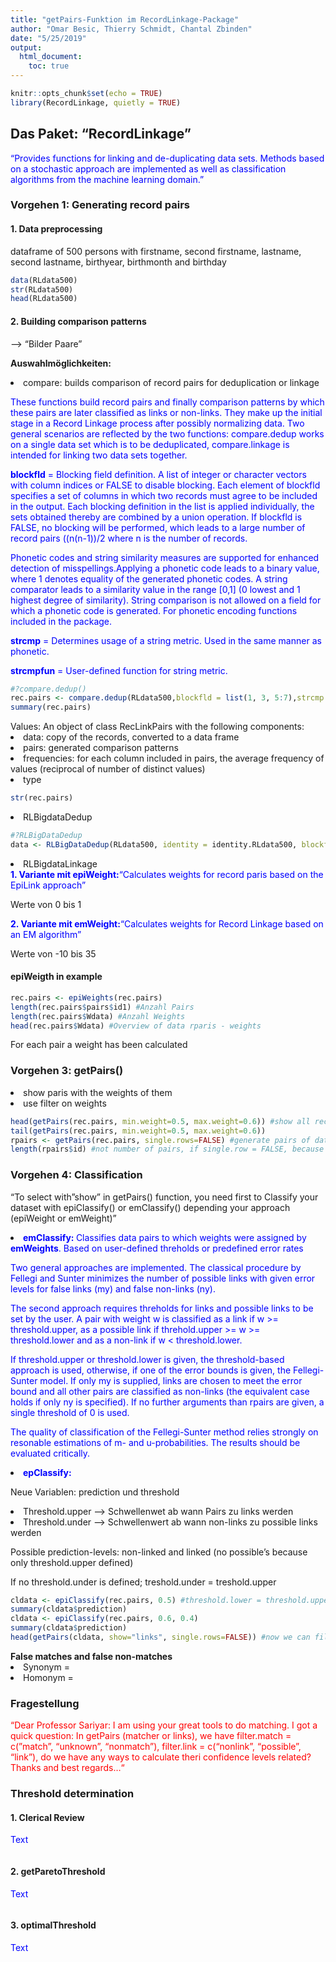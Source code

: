 ```yaml
---
title: "getPairs-Funktion im RecordLinkage-Package"
author: "Omar Besic, Thierry Schmidt, Chantal Zbinden"
date: "5/25/2019"
output:
  html_document:
    toc: true
---
```

<span style="color:blue">
```r
knitr::opts_chunk$set(echo = TRUE)
library(RecordLinkage, quietly = TRUE)
```

## Das Paket: "RecordLinkage"
<p><span style="color:blue">"Provides functions for linking and de-duplicating data sets. Methods based on a stochastic approach are implemented as well as classification algorithms from the machine learning domain."</span></p>

### Vorgehen 1: Generating record pairs

#### 1. Data preprocessing
dataframe of 500 persons with firstname, second firstname, lastname, second lastname, birthyear, birthmonth and birthday

```r
data(RLdata500)
str(RLdata500)
head(RLdata500)
```

#### 2. Building comparison patterns 
--> "Bilder Paare"

<b>Auswahlmöglichkeiten:</b>

<li>compare: builds comparison of record pairs for deduplication or linkage</li>

<p><span style="color:blue">These functions build record pairs and finally comparison patterns by which these pairs are later classified as links or non-links. They make up the initial stage in a Record Linkage process after possibly normalizing data. Two general scenarios are reflected by the two functions: compare.dedup works on a single data set which is to be deduplicated, compare.linkage is intended for linking two data sets together.</span></p>
<p><span style="color:blue"><strong>blockfld</strong> = Blocking field definition. A list of integer or character vectors with column indices or FALSE to disable blocking. Each element of blockfld specifies a set of columns in which two records must agree to be included in the output. Each blocking definition in the list is applied individually, the sets obtained thereby are combined by a union operation. If blockfld is FALSE, no blocking will be performed, which leads to a large number of record pairs ((n(n-1))/2 where n is the number of records.</span></p>
<p><span style="color:blue">Phonetic codes and string similarity measures are supported for enhanced detection of misspellings.Applying a phonetic code leads to a binary value, where 1 denotes equality of the generated phonetic codes. A string comparator leads to a similarity value in the range [0,1] (0 lowest and 1 highest degree of similarity). String comparison is not allowed on a field for which a phonetic code is generated. For phonetic encoding functions included in the package.</span></p>
<p><span style="color:blue"><strong>strcmp</strong> = Determines usage of a string metric. Used in the same manner as phonetic.</span></p>
<p><span style="color:blue"><strong>strcmpfun</strong> = User-defined function for string metric.</span></p>

```r
#?compare.dedup()
rec.pairs <- compare.dedup(RLdata500,blockfld = list(1, 3, 5:7),strcmp = c(2,3,4),strcmpfun = levenshteinSim)
summary(rec.pairs)
```
Values: An object of class RecLinkPairs with the following components:
<li>data: copy of the records, converted to a data frame</li>
<li>pairs: generated comparison patterns</li>
<li>frequencies: for each column included in pairs, the average frequency of values (reciprocal of number of distinct values)</li>
<li>type</li>
```r
str(rec.pairs)
```
<li>RLBigdataDedup </li>
```r
#?RLBigDataDedup
data <- RLBigDataDedup(RLdata500, identity = identity.RLdata500, blockfld = list(1,3,5:7))
```
<li>RLBigdataLinkage </li>
</span
assign dataframe rec.paris$paris to matches and give me the matches of all rows on which the restriction had be defined in blockfld for 1 = same and 0 = not same

```r
matches <- rec.pairs$pairs
head(matches) #show first 6 record pairs
matches[2,] #show pair in row 2, (id1: 1, id2: 64)
RLdata500[1,] #show patient in row 1
RLdata500[64,] #show patient in row 64

matches[13,] #show pair in row 2, (id1: 2, id2: 43)
RLdata500[2,] #show patient in row 2
RLdata500[43,] #show patient in row 43
```

### Vorgehen 2: Add weight calculation
<p><span style="color:blue"><b>1. Variante mit epiWeight:</b>"Calculates weights for record paris based on the EpiLink approach"</span></p>
Werte von 0 bis 1

<p><span style="color:blue"><b>2. Variante mit emWeight:</b>"Calculates weights for Record Linkage based on an EM algorithm"</span></p>
Werte von -10 bis 35

#### epiWeigth in example
```r
rec.pairs <- epiWeights(rec.pairs)
length(rec.pairs$pairs$id1) #Anzahl Pairs
length(rec.pairs$Wdata) #Anzahl Weights
head(rec.pairs$Wdata) #Overview of data rparis - weights
```
For each pair a weight has been calculated

### Vorgehen 3: getPairs()

<li>show paris with the weights of them</li>
<li>use filter on weights</li>

```r
head(getPairs(rec.pairs, min.weight=0.5, max.weight=0.6)) #show all record pairs with weights between 0.5 and 0.6
tail(getPairs(rec.pairs, min.weight=0.5, max.weight=0.6))
rpairs <- getPairs(rec.pairs, single.rows=FALSE) #generate pairs of data.frame rec.pairs
length(rpairs$id) #not number of pairs, if single.row = FALSE, because 1 pairs use 3 rows

```

### Vorgehen 4: Classification
"To select with "show" in getPairs() function, you need first to Classify your dataset with epiClassify() or emClassify() depending your approach (epiWeight or emWeight)"

<li><span style="color:blue"><strong>emClassify: </strong>Classifies data pairs to which weights were assigned by <b>emWeights</b>. Based on user-defined threholds or predefined error rates</span></li>
<p><span style="color:blue">Two general approaches are implemented. The classical procedure by Fellegi and Sunter minimizes the number of possible links with given error levels for false links (my) and false non-links (ny).</span></p>
<p><span style="color:blue">The second approach requires threholds for links and possible links to be set by the user. A pair with weight w is classified as a link if w >= threshold.upper, as a possible link if threhold.upper >= w >= threshold.lower and as a non-link if w < threshold.lower.</span></p>
<p><span style="color:blue">If threshold.upper or threshold.lower is given, the threshold-based approach is used, otherwise, if one of the error bounds is given, the Fellegi-Sunter model. If only my is supplied, links are chosen to meet the error bound and all other pairs are classified as non-links (the equivalent case holds if only ny is specified). If no further arguments than rpairs are given, a single threshold of 0 is used.</span></p>
<p><span style="color:blue">The quality of classification of the Fellegi-Sunter method relies strongly on resonable estimations of m- and u-probabilities. The results should be evaluated critically.</span></p>

<li><span style="color:blue"><strong>epClassify: </strong></span></li>

Neue Variablen: prediction und threshold

<li>Threshold.upper --> Schwellenwet ab wann Pairs zu links werden</li>
<li>Threshold.under --> Schwellenwert ab wann non-links zu possible links werden</li>

Possible prediction-levels: non-linked and linked (no possible's because only threshold.upper defined)

If no threshold.under is defined; treshold.under = treshold.upper 
</span>
```r
cldata <- epiClassify(rec.pairs, 0.5) #threshold.lower = threshold.upper if not defined
summary(cldata$prediction)
cldata <- epiClassify(rec.pairs, 0.6, 0.4)
summary(cldata$prediction)
head(getPairs(cldata, show="links", single.rows=FALSE)) #now we can filter, show="links", "nonlinks", "possible" or "all"
```

<b>False matches and false non-matches</b>
<li>Synonym = </li>
<li>Homonym = </li>

### Fragestellung
<p><span style="color:red">"Dear Professor Sariyar: I am using your great tools to do matching. I got a quick question: In getPairs (matcher or links), we have filter.match = c("match", "unknown", "nonmatch"), filter.link = c("nonlink", "possible", "link"), do we have any ways to calculate theri confidence levels related? Thanks and best regards..."</span></p>

### Threshold determination

#### 1. Clerical Review
<p><span style="color:blue">Text</span></p>
```r

```
#### 2. getParetoThreshold
<p><span style="color:blue">Text</span></p>
```r

```
#### 3. optimalThreshold
<p><span style="color:blue">Text</span></p>
```r

```

